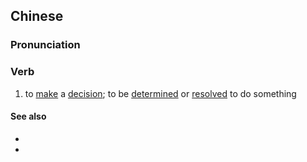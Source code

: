 {{also|下决心}}
==Chinese==
{{zh-forms|s=下决心|type=12}}

===Pronunciation===
{{zh-pron
|m=xiàjuéxīn
|c=haa6 kyut3 sam1
|cat=v
}}

===Verb===
{{zh-verb}}

# to [[make]] a [[decision]]; to be [[determined]] or [[resolved]] to do something

====See also====
* {{zh-l|決定}}
* {{zh-l|決心}}